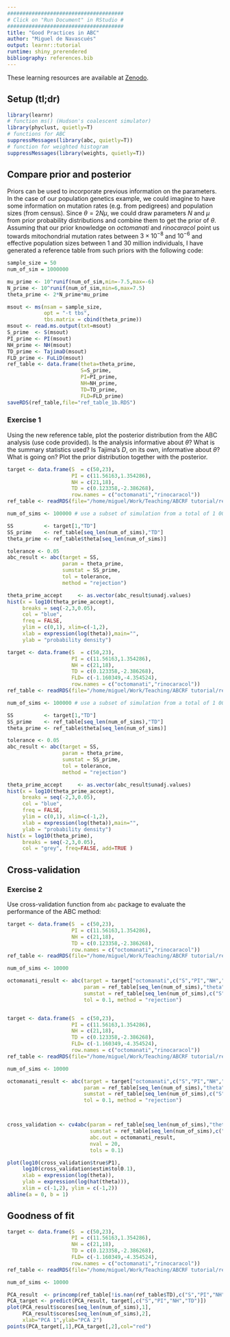 ```yaml
---
######################################
# Click on "Run Document" in RStudio #
######################################
title: "Good Practices in ABC"
author: "Miguel de Navascués"
output: learnr::tutorial
runtime: shiny_prerendered
bibliography: references.bib
---
```


These learning resources are available at [Zenodo](http://doi.org/10.5281/zenodo.1435503).

## Setup (tl;dr)

```r
library(learnr)
# function ms() (Hudson's coalescent simulator)
library(phyclust, quietly=T)
# functions for ABC
suppressMessages(library(abc, quietly=T))
# function for weighted histogram
suppressMessages(library(weights, quietly=T))
```

## Compare prior and posterior

Priors can be used to incorporate previous information on the parameters. In the case of our population genetics example, we could imagine to have some information on mutation rates (e.g. from pedigrees) and population sizes (from census). Since $\theta = 2N\mu$, we could draw parameters $N$ and $\mu$ from prior probability distributions and combine them to get the prior of $\theta$. Assuming that our prior knowledge on *octomanati* and *rinocaracol* point us towards mitochondrial mutation rates between $3\times 10^{-8}$ and $10^{-6}$ and effective population sizes between $1$ and $30$ million individuals, I have generated a reference table from such priors with the following code:

```r
sample_size = 50
num_of_sim = 1000000

mu_prime <- 10^runif(num_of_sim,min=-7.5,max=-6)
N_prime <- 10^runif(num_of_sim,min=6,max=7.5)
theta_prime <- 2*N_prime*mu_prime

msout <- ms(nsam = sample_size,
            opt = "-t tbs",
            tbs.matrix = cbind(theta_prime))
msout <- read.ms.output(txt=msout)
S_prime  <- S(msout)
PI_prime <- PI(msout)
NH_prime <- NH(msout)
TD_prime <- TajimaD(msout)
FLD_prime <- FuLiD(msout)
ref_table <- data.frame(theta=theta_prime,
                        S=S_prime,
                        PI=PI_prime,
                        NH=NH_prime,
                        TD=TD_prime,
                        FLD=FLD_prime)
saveRDS(ref_table,file="ref_table_1b.RDS")
```




### Exercise 1

Using the new reference table, plot the posterior distribution from the ABC analysis (use code provided). Is the analysis informative about $\theta$? What is the summary statistics used? Is Tajima's $D$, on its own, informative about $\theta$? What is going on? Plot the prior distribution together with the posterior. 

```r
target <- data.frame(S  = c(50,23),
                     PI = c(11.56163,1.354286),
                     NH = c(21,18),
                     TD = c(0.123358,-2.386268),
                     row.names = c("octomanati","rinocaracol"))
ref_table <- readRDS(file="/home/miguel/Work/Teaching/ABCRF tutorial/ref_table_1b.RDS")

num_of_sims <- 100000 # use a subset of simulation from a total of 1 000 000

SS          <- target[1,"TD"]
SS_prime    <- ref_table[seq_len(num_of_sims),"TD"]
theta_prime <- ref_table$theta[seq_len(num_of_sims)]

tolerance <- 0.05
abc_result <- abc(target = SS,
                  param = theta_prime,
                  sumstat = SS_prime,
                  tol = tolerance,
                  method = "rejection")

theta_prime_accept     <- as.vector(abc_result$unadj.values)
hist(x = log10(theta_prime_accept),
     breaks = seq(-2,3,0.05),
     col = "blue",
     freq = FALSE,
     ylim = c(0,1), xlim=c(-1,2),
     xlab = expression(log(theta)),main="",
     ylab = "probability density")
```

```r
target <- data.frame(S  = c(50,23),
                     PI = c(11.56163,1.354286),
                     NH = c(21,18),
                     TD = c(0.123358,-2.386268),
                     FLD= c(-1.160349,-4.354524),
                     row.names = c("octomanati","rinocaracol"))
ref_table <- readRDS(file="/home/miguel/Work/Teaching/ABCRF tutorial/ref_table_1b.RDS")

num_of_sims <- 100000 # use a subset of simulation from a total of 1 000 000

SS          <- target[1,"TD"]
SS_prime    <- ref_table[seq_len(num_of_sims),"TD"]
theta_prime <- ref_table$theta[seq_len(num_of_sims)]

tolerance <- 0.05
abc_result <- abc(target = SS,
                  param = theta_prime,
                  sumstat = SS_prime,
                  tol = tolerance,
                  method = "rejection")

theta_prime_accept     <- as.vector(abc_result$unadj.values)
hist(x = log10(theta_prime_accept),
     breaks = seq(-2,3,0.05),
     col = "blue",
     freq = FALSE,
     ylim = c(0,1), xlim=c(-1,2),
     xlab = expression(log(theta)),main="",
     ylab = "probability density")
hist(x = log10(theta_prime),
     breaks = seq(-2,3,0.05),
     col = "grey", freq=FALSE, add=TRUE )
```


## Cross-validation

### Exercise 2

Use cross-validation function from `abc` package to evaluate the performance of the ABC method:

```r
target <- data.frame(S  = c(50,23),
                     PI = c(11.56163,1.354286),
                     NH = c(21,18),
                     TD = c(0.123358,-2.386268),
                     row.names = c("octomanati","rinocaracol"))
ref_table <- readRDS(file="/home/miguel/Work/Teaching/ABCRF tutorial/ref_table_1.RDS")

num_of_sims <- 10000

octomanati_result <- abc(target = target["octomanati",c("S","PI","NH","TD")],
                         param = ref_table[seq_len(num_of_sims),"theta"],
                         sumstat = ref_table[seq_len(num_of_sims),c("S","PI","NH","TD")],
                         tol = 0.1, method = "rejection")



```

```r

target <- data.frame(S  = c(50,23),
                     PI = c(11.56163,1.354286),
                     NH = c(21,18),
                     TD = c(0.123358,-2.386268),
                     FLD= c(-1.160349,-4.354524),
                     row.names = c("octomanati","rinocaracol"))
ref_table <- readRDS(file="/home/miguel/Work/Teaching/ABCRF tutorial/ref_table_1.RDS")

num_of_sims <- 10000

octomanati_result <- abc(target = target["octomanati",c("S","PI","NH","TD")],
                         param = ref_table[seq_len(num_of_sims),"theta"],
                         sumstat = ref_table[seq_len(num_of_sims),c("S","PI","NH","TD")],
                         tol = 0.1, method = "rejection")



cross_validation <- cv4abc(param = ref_table[seq_len(num_of_sims),"theta"],
                           sumstat = ref_table[seq_len(num_of_sims),c("S","PI","NH","TD")],
                           abc.out = octomanati_result,
                           nval = 20,
                           tols = 0.1)

plot(log10(cross_validation$true$P1),
     log10(cross_validation$estim$tol0.1),
     xlab = expression(log(theta)),
     ylab = expression(log(hat(theta))),
     xlim = c(-1,2), ylim = c(-1,2))
abline(a = 0, b = 1)

```

## Goodness of fit

```r
target <- data.frame(S  = c(50,23),
                     PI = c(11.56163,1.354286),
                     NH = c(21,18),
                     TD = c(0.123358,-2.386268),
                     FLD= c(-1.160349,-4.354524),
                     row.names = c("octomanati","rinocaracol"))
ref_table <- readRDS(file="/home/miguel/Work/Teaching/ABCRF tutorial/ref_table_1.RDS")

num_of_sims <- 10000

PCA_result  <- princomp(ref_table[!is.nan(ref_table$TD),c("S","PI","NH","TD")])
PCA_target <- predict(PCA_result, target[,c("S","PI","NH","TD")])
plot(PCA_result$scores[seq_len(num_of_sims),1],
     PCA_result$scores[seq_len(num_of_sims),2],
     xlab="PCA 1",ylab="PCA 2")
points(PCA_target[,1],PCA_target[,2],col="red")

```





